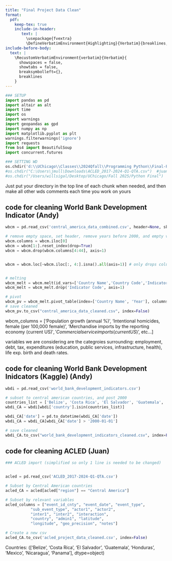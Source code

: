 ```yaml
---
title: "Final Project Data Clean"
format: 
  pdf:
    keep-tex: true
    include-in-header: 
       text: |
         \usepackage{fvextra}
         \DefineVerbatimEnvironment{Highlighting}{Verbatim}{breaklines,commandchars=\\\{\}}
include-before-body:
  text: |
    \RecustomVerbatimEnvironment{verbatim}{Verbatim}{
      showspaces = false,
      showtabs = false,
      breaksymbolleft={},
      breaklines
    }
---
```



```python
### SETUP 
import pandas as pd
import altair as alt
import time
import os
import warnings
import geopandas as gpd
import numpy as np
import matplotlib.pyplot as plt
warnings.filterwarnings('ignore')
import requests
from bs4 import BeautifulSoup
import concurrent.futures

### SETTING WD
os.chdir('d:\\UChicago\\Classes\\2024Qfall\\Programming Python\\Final-Project\\Data') #andy wd
#os.chdir("C:\Users\jmull\Downloads\ACLED_2017-2024-Q1-QTA.csv")  #juan wd
#os.chdir("/Users/willsigal/Desktop/UChicago/Fall 2025/Python Final")   #will wd

```
Just put your directory in the top line of each chunk when needed, and then make all other wds comments each time you work on yours

## code for cleaning World Bank Development Indicator (Andy)

```python
wbcm = pd.read_csv('central_america_data_combined.csv', header=None, skiprows=4)

# remove empty space, set header, remove years before 2000, and empty variables
wbcm.columns = wbcm.iloc[0]
wbcm = wbcm[1:].reset_index(drop=True)
wbcm = wbcm.drop(wbcm.columns[4:44], axis=1)


wbcm = wbcm.loc[~wbcm.iloc[:, 4:].isna().all(axis=1)] # only drops columns that are fully empty--basically a less harsh dropna


# melting
wbcm_melt = wbcm.melt(id_vars=['Country Name','Country Code','Indicator Name','Indicator Code'], var_name='Year', value_name='Value')
wbcm_melt = wbcm_melt.drop('Indicator Code', axis=1)

# pivot
wbcm_pv = wbcm_melt.pivot_table(index=['Country Name', 'Year'], columns='Indicator Name', values='Value', aggfunc='first').reset_index()
# save cleaned
wbcm_pv.to_csv("central_america_data_cleaned.csv", index=False)
```

wbcm_columns = ['Population growth (annual %)', 'Intentional homicides, female (per 100,000 female)', 'Merchandise imports by the reporting economy (current US$)','Commercial service imports (current US$)', etc...]

variables we are considering are the categroies surrounding: 
employment, debt, tax, expenditures (education, public services, infrastructure, health), life exp. birth and death rates.

## code for cleaning World Bank Development Inidcators (Kaggle) (Andy)

```python
wbdi = pd.read_csv('world_bank_development_indicators.csv')

# subset to central american countries, and post 2000
countries_list = ['Belize', 'Costa Rica', 'El Salvador', 'Guatemala', 'Honduras', 'Mexico', 'Nicaragua', 'Panama']
wbdi_CA = wbdi[wbdi['country'].isin(countries_list)]

wbdi_CA['date'] = pd.to_datetime(wbdi_CA['date'])
wbdi_CA = wbdi_CA[wbdi_CA['date'] > '2000-01-01']

# save cleaned
wbdi_CA.to_csv("world_bank_development_indicators_cleaned.csv", index=False)
```


## code for cleaning ACLED (Juan)

```python
### ACLED import (simplified so only 1 line is needed to be changed)


acled = pd.read_csv('ACLED_2017-2024-Q1-QTA.csv')

# Subset by Central American countries
acled_CA = acled[acled["region"] == "Central America"]

# Subset by relevant variables
acled_columns = ["event_id_cnty", "event_date", "event_type", 
           "sub_event_type", "actor1", "actor2", 
           "inter1", "inter2", "interaction", 
           "country", "admin1", "latitude", 
           "longitude", "geo_precision", "notes"]

# Create a new csv
acled_CA.to_csv('acled_project_data_cleaned.csv', index=False)
```

Countries: 
(['Belize', 'Costa Rica', 'El Salvador', 'Guatemala', 'Honduras',
       'Mexico', 'Nicaragua', 'Panama'], dtype=object)
